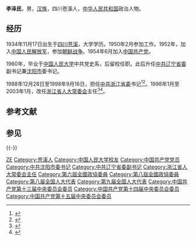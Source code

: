 {{Otheruses|李泽民}}
{{Infobox person
|姓名=李泽民
|图像=
|图像说明=
|出生日期={{Birth date and age|1934|11|17}}
|逝世日期=
|出生地点=
|居住地=[[浙江|浙江]][[杭州|杭州]]
|逝世地点=
|国籍={{ROC}}（1934－1949）<br>{{PRC}}（1949－）
|籍贯=[[四川|四川]][[苍溪|苍溪]]
|种族=[[汉族|汉族]]
|教育程度=
|母校=
|职业=
|政党={{CPC}}
|宗教信仰=
|配偶=
|子女=
}}

'''李泽民'''{{BD|1934年|11月17日|catIdx=L李}}，男，[[汉族|汉族]]，四川苍溪人，[[中华人民共和国|中华人民共和国]]政治人物。

==经历==
1934年11月17日出生于[[四川|四川]][[苍溪|苍溪]]，大学学历。1950年2月参加工作。1952年，加入[[中国人民解放军|中国人民解放军]]，参加[[朝鲜战争|朝鲜战争]]。1954年6月加入[[中国共产党|中国共产党]]。

1960年，毕业于[[中国人民大学|中国人民大学]]中共党史系，后留校任职。此后升任[[中共辽宁省委|中共辽宁省委]]副书记兼[[沈阳市|沈阳市]]委书记。

1988年12月28日至1998年9月16日，担任[[中共浙江省委|中共浙江省委]]书记<ref>{{cite web|title=李泽民当选中共浙江省委书记 薛驹当选省顾委主任|url=http://www.laoziliao.net/rmrb/1988-12-29-1#817100|access-date=2020-11-05|archive-date=2020-12-12|archive-url=https://web.archive.org/web/20201212101635/http://www.laoziliao.net/rmrb/1988-12-29-1#817100|dead-url=no}}</ref><ref>{{cite web|title=张德江任浙江省委书记 王云坤任吉林省委书记|url=http://www.laoziliao.net/rmrb/1998-09-17-1#1107797|access-date=2020-11-05|archive-date=2020-12-12|archive-url=https://web.archive.org/web/20201212101624/http://www.laoziliao.net/rmrb/1998-09-17-1#1107797|dead-url=no}}</ref>。1998年1月至2003年1月，改任[[浙江省人大常委会|浙江省人大常委会]]主任<ref>{{cite book|title=《浙江省志丛书:人民代表大会志》|publisher=中国书籍出版社|pages=149页}}</ref><ref>{{cite book|author=中华名人协会, 中国文学艺术界联合会, 中国中外名人文化硏究会|title=《中国人物年鉴》|year=2002年|publisher=华艺出版社|pages=60页}}</ref>。

==参考文献==
{{Reflist}}

==参见==
{{-}}
{{start box}}
{{s-ppo|cpc}}
{{s-before|[[薛驹|薛驹]]}}
{{s-title|[[中国共产党浙江省委员会|中国共产党浙江省委员会]]书记|1988年12月－1998年9月}}
{{s-after|[[张德江|张德江]]}}
{{s-before|[[李长春|李长春]]}}
{{s-title|中国共产党沈阳市委员会书记|1986年7月－1988年12月}}
{{s-after|[[张国光|张国光]]}}
{{end box}}

{{中华人民共和国浙江省正职领导人}}
{{Authority control}}
{{DEFAULTSORT:Li李}}
[[Category:李姓|ZE]]
[[Category:苍溪人|Category:苍溪人]]
[[Category:中国人民大学校友|Category:中国人民大学校友]]
[[Category:中国共产党党员|Category:中国共产党党员]]
[[Category:中共沈阳市委书记|Category:中共沈阳市委书记]]
[[Category:中共辽宁省委副书记|Category:中共辽宁省委副书记]]
[[Category:浙江省人大常委会主任|Category:浙江省人大常委会主任]]
[[Category:第六屆全國政協委員|Category:第六屆全國政協委員]]
[[Category:第八屆全國政協委員|Category:第八屆全國政協委員]]
[[Category:第八届全国人大代表|Category:第八届全国人大代表]]
[[Category:第九届全国人大代表|Category:第九届全国人大代表]]
[[Category:中国共产党第十三届中央委员会委员|Category:中国共产党第十三届中央委员会委员]]
[[Category:中国共产党第十四届中央委员会委员|Category:中国共产党第十四届中央委员会委员]]
[[Category:中国共产党第十五届中央委员会委员|Category:中国共产党第十五届中央委员会委员]]
